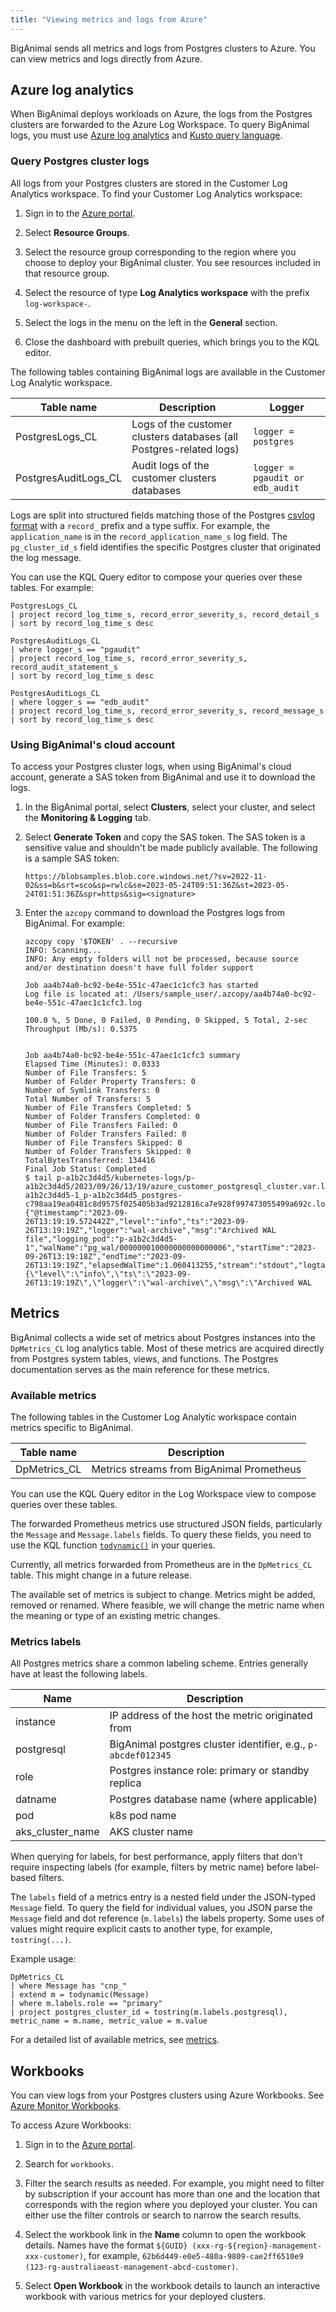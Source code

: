 ```yaml
---
title: "Viewing metrics and logs from Azure"
---
```


BigAnimal sends all metrics and logs from Postgres clusters to Azure. You can view metrics and logs directly from Azure. 

## Azure log analytics

When BigAnimal deploys workloads on Azure, the logs from the Postgres clusters are forwarded to the Azure Log Workspace. To query BigAnimal logs, you must use [Azure log analytics](https://docs.microsoft.com/en-us/azure/azure-monitor/logs/log-analytics-overview) and [Kusto query language](https://azure-training.com/azure-data-science/the-kusto-query-language/).

### Query Postgres cluster logs

All logs from your Postgres clusters are stored in the Customer Log Analytics workspace. To find your Customer Log Analytics workspace:

1.  Sign in to the [Azure portal](https://portal.azure.com).

2.  Select **Resource Groups**.

3.  Select the resource group corresponding to the region where you choose to deploy your BigAnimal cluster. You see resources included in that resource group.

4.  Select the resource of type **Log Analytics workspace** with the prefix `log-workspace-`.

5.  Select the logs in the menu on the left in the **General** section.

6.  Close the dashboard with prebuilt queries, which brings you to the KQL editor.

The following tables containing BigAnimal logs are available in the Customer Log Analytic workspace.

| Table name           | Description                                                         | Logger                          |
| -------------------- | ------------------------------------------------------------------- | ------------------------------- |
| PostgresLogs_CL      | Logs of the customer clusters databases (all Postgres-related logs) | `logger = postgres`             |
| PostgresAuditLogs_CL | Audit logs of the customer clusters databases                       | `logger = pgaudit or edb_audit` |

Logs are split into structured fields matching those of the Postgres
[csvlog format](https://www.postgresql.org/docs/current/runtime-config-logging.html#RUNTIME-CONFIG-LOGGING-CSVLOG)
with a `record_` prefix and a type suffix. For example, the `application_name`
is in the `record_application_name_s` log field. The `pg_cluster_id_s` field identifies the specific Postgres cluster that originated the log message.

You can use the KQL Query editor to compose your queries over these tables. For example:

```
PostgresLogs_CL
| project record_log_time_s, record_error_severity_s, record_detail_s
| sort by record_log_time_s desc

PostgresAuditLogs_CL
| where logger_s == "pgaudit"
| project record_log_time_s, record_error_severity_s, record_audit_statement_s
| sort by record_log_time_s desc

PostgresAuditLogs_CL
| where logger_s == "edb_audit"
| project record_log_time_s, record_error_severity_s, record_message_s
| sort by record_log_time_s desc
```
 
### Using BigAnimal's cloud account

To access your Postgres cluster logs, when using BigAnimal's cloud account, generate a SAS token from BigAnimal and use it to download the logs. 

1. In the BigAnimal portal, select **Clusters**, select your cluster, and select the **Monitoring & Logging** tab. 

1. Select **Generate Token** and copy the SAS token. The SAS token is a sensitive value and shouldn't be made publicly available. The following is a sample SAS token: 

   ```
   https://blobsamples.blob.core.windows.net/?sv=2022-11-02&ss=b&srt=sco&sp=rwlc&se=2023-05-24T09:51:36Z&st=2023-05-24T01:51:36Z&spr=https&sig=<signature> 
   ```
    
1. Enter the `azcopy` command to download the Postgres logs from BigAnimal. For example:

   ```
   azcopy copy '$TOKEN' . --recursive
   INFO: Scanning...
   INFO: Any empty folders will not be processed, because source and/or destination doesn't have full folder support
   
   Job aa4b74a0-bc92-be4e-551c-47aec1c1cfc3 has started
   Log file is located at: /Users/sample_user/.azcopy/aa4b74a0-bc92-be4e-551c-47aec1c1cfc3.log
   
   100.0 %, 5 Done, 0 Failed, 0 Pending, 0 Skipped, 5 Total, 2-sec Throughput (Mb/s): 0.5375
   
   
   Job aa4b74a0-bc92-be4e-551c-47aec1c1cfc3 summary
   Elapsed Time (Minutes): 0.0333
   Number of File Transfers: 5
   Number of Folder Property Transfers: 0
   Number of Symlink Transfers: 0
   Total Number of Transfers: 5
   Number of File Transfers Completed: 5
   Number of Folder Transfers Completed: 0
   Number of File Transfers Failed: 0
   Number of Folder Transfers Failed: 0
   Number of File Transfers Skipped: 0
   Number of Folder Transfers Skipped: 0
   TotalBytesTransferred: 134416
   Final Job Status: Completed
   $ tail p-a1b2c3d4d5/kubernetes-logs/p-a1b2c3d4d5/2023/09/26/13/19/azure_customer_postgresql_cluster.var.log.containers.p-a1b2c3d4d5-1_p-a1b2c3d4d5_postgres-c798aa19ea0481c8d9575f025405b3ad9212816ca7e928f997473055499a692c.log
   {"@timestamp":"2023-09-26T13:19:19.572442Z","level":"info","ts":"2023-09-26T13:19:19Z","logger":"wal-archive","msg":"Archived WAL file","logging_pod":"p-a1b2c3d4d5-1","walName":"pg_wal/000000010000000000000006","startTime":"2023-09-26T13:19:18Z","endTime":"2023-09-26T13:19:19Z","elapsedWalTime":1.060413255,"stream":"stdout","logtag":"F","message":"{\"level\":\"info\",\"ts\":\"2023-09-26T13:19:19Z\",\"logger\":\"wal-archive\",\"msg\":\"Archived WAL 
   ```

## Metrics

BigAnimal collects a wide set of metrics about Postgres instances into the `DpMetrics_CL` log analytics table. Most of these metrics are acquired directly from Postgres system tables, views, and functions. The Postgres documentation serves as the main reference for these metrics.

### Available metrics

The following tables in the Customer Log Analytic workspace contain metrics
specific to BigAnimal.

| Table name           | Description                                                                                                     |
| -------------------- | --------------------------------------------------------------------------------------------------------------- |
| DpMetrics_CL         | Metrics streams from BigAnimal Prometheus                                                                      |

You can use the KQL Query editor in the Log Workspace view to compose queries
over these tables.

The forwarded Prometheus metrics use structured JSON fields, particularly the `Message` and `Message.labels` fields. To query these fields, you need to use the KQL function
[`todynamic()`](https://docs.microsoft.com/en-us/azure/data-explorer/kusto/query/parsejsonfunction)
in your queries.

Currently, all metrics forwarded from Prometheus are in the `DpMetrics_CL` table. This might change in a future release.

The available set of metrics is subject to change. Metrics might be added, removed or renamed. Where feasible, we will change the metric name when the meaning or type of an existing metric changes.

### Metrics labels

All Postgres metrics share a common labeling scheme. Entries generally have at least the following labels.

| Name                         | Description                                                   |
| ---------------------------- | ------------------------------------------------------------- |
| instance                     | IP address of the host the metric originated from             |
| postgresql                   | BigAnimal postgres cluster identifier, e.g., `p-abcdef012345` |
| role                         | Postgres instance role: primary or standby replica            |
| datname                      | Postgres database name (where applicable)                     |
| pod                          | k8s pod name                                                  |
| aks_cluster_name             | AKS cluster name                                              |

When querying for labels, for best performance, apply filters that don't require inspecting labels (for example, filters by metric name) before label-based filters.

The `labels` field of a metrics entry is a nested field under the JSON-typed `Message` field. To query the field for individual values, you JSON parse the `Message` field and dot reference (`m.labels`) the labels property. Some uses of values might require explicit casts to another type, for example, `tostring(...)`.

Example usage:

```
DpMetrics_CL
| where Message has "cnp_"
| extend m = todynamic(Message)
| where m.labels.role == "primary"
| project postgres_cluster_id = tostring(m.labels.postgresql), metric_name = m.name, metric_value = m.value
```

For a detailed list of available metrics, see [metrics](../metrics).

## Workbooks

You can view logs from your Postgres clusters using Azure Workbooks. See [Azure Monitor Workbooks](https://docs.microsoft.com/en-us/azure/azure-monitor/visualize/workbooks-overview).

To access Azure Workbooks:

1.  Sign in to the [Azure portal](https://portal.azure.com).

2.  Search for `workbooks`.

3.  Filter the search results as needed. For example, you might need to filter by subscription if your account has more than one and the location that corresponds with the region where you deployed your cluster. You can either use the filter controls or search to narrow the search results.

4.  Select the workbook link in the **Name** column to open the workbook details. Names have the format `${GUID} (xxx-rg-${region}-management-xxx-customer)`, for example, `62b6d449-e0e5-480a-9809-cae2ff6510e9 (123-rg-australiaeast-management-abcd-customer)`.

5.  Select **Open Workbook** in the workbook details to launch an interactive workbook with various metrics for your deployed clusters.
